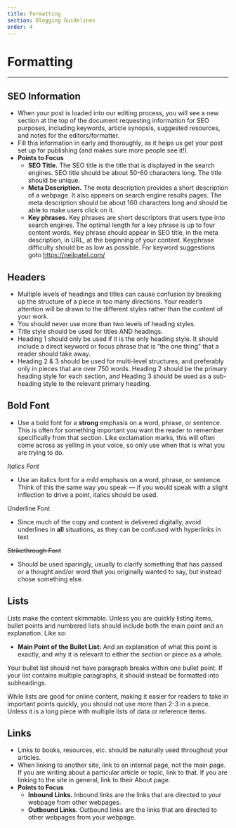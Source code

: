 ```yaml
---
title: Formatting
section: Blogging Guidelines
order: 4
---
```


# Formatting
----

## SEO Information

- When your post is loaded into our editing process, you will see a new section at the top of the document requesting information for SEO purposes, including keywords, article synopsis, suggested resources, and notes for the editors/formatter. 
- Fill this information in early and thoroughly, as it helps us get your post set up for publishing (and makes sure more people see it!). 
- **Points to Focus**
    - **SEO Title.** The SEO title is the title that is displayed in the search engines. SEO title should be about 50-60 characters long. The title should be unique. 
    - **Meta Description.** The meta description provides a short description of a webpage. It also appears on search engine results pages. The meta description should be about 160 characters long and should be able to make users click on it.
    - **Key phrases.** Key phrases are short descriptors that users type into search engines. The optimal length for a key phrase is up to four content words. Key phrase should appear in SEO title, in the meta description, in URL, at the beginning of your content. Keyphrase difficulty should be as low as possible. For keyword suggestions goto https://neilpatel.com/

## Headers

- Multiple levels of headings and titles can cause confusion by breaking up the structure of a piece in too many directions. Your reader’s attention will be drawn to the different styles rather than the content of your work.
- You should never use more than two levels of heading styles.
- Title style should be used for titles AND headings. 
- Heading 1 should only be used if it is the only heading style. It should include a direct keyword or focus phrase that is “the one thing” that a reader should take away.
- Heading 2 & 3 should be used for multi-level structures, and preferably only in pieces that are over 750 words. Heading 2 should be the primary heading style for each section, and Heading 3 should be used as a sub-heading style to the relevant primary heading.

## Bold Font

- Use a bold font for a **strong** emphasis on a word, phrase, or sentence. This is often for something important you want the reader to remember specifically from that section. Like exclamation marks, this will often come across as yelling in your voice, so only use when that is what you are trying to do.

*Italics Font*

- Use an italics font for a *mild* emphasis on a word, phrase, or sentence. Think of this the same way you speak — if you would speak with a slight inflection to drive a point, italics should be used.

Underline Font

- Since much of the copy and content is delivered digitally, avoid underlines in **all** situations, as they can be confused with hyperlinks in text

~~Strikethrough Font~~

- Should be used sparingly, usually to clarify something that has passed or a thought and/or word that you originally wanted to say, but instead chose something else.

## Lists

Lists make the content skimmable. Unless you are quickly listing items, bullet points and numbered lists should include both the main point and an explanation. Like so:

- **Main Point of the Bullet List:** And an explanation of what this point is exactly, and why it is relevant to either the section or piece as a whole.

Your bullet list should not have paragraph breaks within one bullet point. If your list contains multiple paragraphs, it should instead be formatted into subheadings.

While lists are good for online content, making it easier for readers to take in important points quickly, you should not use more than 2-3 in a piece. Unless it is a long piece with multiple lists of data or reference items.

## Links

- Links to books, resources, etc. should be naturally used throughout your articles. 
- When linking to another site, link to an internal page, not the main page. If you are writing about a particular article or topic, link to that. If you are linking to the site in general, link to their About page.
- **Points to Focus**
    - **Inbound Links.** Inbound links are the links that are directed to your webpage from other webpages.
    - **Outbound Links.** Outbound links are the links that are directed to other webpages from your webpage.
